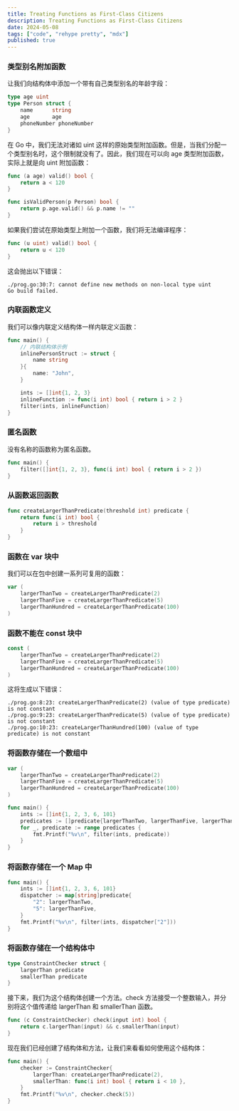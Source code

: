 ```yaml
---
title: Treating Functions as First-Class Citizens
description: Treating Functions as First-Class Citizens
date: 2024-05-08
tags: ["code", "rehype pretty", "mdx"]
published: true
---
```


### 类型别名附加函数

让我们向结构体中添加一个带有自己类型别名的年龄字段：

```go
type age uint
type Person struct {
    name      string
    age       age
    phoneNumber phoneNumber
}
```

在 Go 中，我们无法对诸如 uint 这样的原始类型附加函数。但是，当我们分配一个类型别名时，这个限制就没有了。因此，我们现在可以向 age 类型附加函数，实际上就是向 uint 附加函数：

```go
func (a age) valid() bool {
    return a < 120
}

func isValidPerson(p Person) bool {
    return p.age.valid() && p.name != ""
}
```

如果我们尝试在原始类型上附加一个函数，我们将无法编译程序：

```go
func (u uint) valid() bool {
    return u < 120
}
```

这会抛出以下错误：

```shell
./prog.go:30:7: cannot define new methods on non-local type uint
Go build failed.
```

### 内联函数定义

我们可以像内联定义结构体一样内联定义函数：

```go
func main() {
    // 内联结构体示例
    inlinePersonStruct := struct {
        name string
    }{
        name: "John",
    }

    ints := []int{1, 2, 3}
    inlineFunction := func(i int) bool { return i > 2 }
    filter(ints, inlineFunction)
}
```

### 匿名函数

没有名称的函数称为匿名函数。

```go
func main() {
    filter([]int{1, 2, 3}, func(i int) bool { return i > 2 })
}
```

### 从函数返回函数

```go
func createLargerThanPredicate(threshold int) predicate {
    return func(i int) bool {
        return i > threshold
    }
}
```

### 函数在 var 块中

我们可以在包中创建一系列可复用的函数：

```go
var (
    largerThanTwo = createLargerThanPredicate(2)
    largerThanFive = createLargerThanPredicate(5)
    largerThanHundred = createLargerThanPredicate(100)
)
```

### 函数不能在 const 块中

```go
const (
    largerThanTwo = createLargerThanPredicate(2)
    largerThanFive = createLargerThanPredicate(5)
    largerThanHundred = createLargerThanPredicate(100)
)
```

这将生成以下错误：

```shell
./prog.go:8:23: createLargerThanPredicate(2) (value of type predicate) is not constant
./prog.go:9:23: createLargerThanPredicate(5) (value of type predicate) is not constant
./prog.go:10:23: createLargerThanHundred(100) (value of type predicate) is not constant

```

### 将函数存储在一个数组中

```go
var (
    largerThanTwo = createLargerThanPredicate(2)
    largerThanFive = createLargerThanPredicate(5)
    largerThanHundred = createLargerThanPredicate(100)
)

func main() {
    ints := []int{1, 2, 3, 6, 101}
    predicates := []predicate{largerThanTwo, largerThanFive, largerThanHundred}
    for _, predicate := range predicates {
        fmt.Printf("%v\n", filter(ints, predicate))
    }
}
```

### 将函数存储在一个 Map 中

```go
func main() {
    ints := []int{1, 2, 3, 6, 101}
    dispatcher := map[string]predicate{
        "2": largerThanTwo,
        "5": largerThanFive,
    }
    fmt.Printf("%v\n", filter(ints, dispatcher["2"]))
}
```

### 将函数存储在一个结构体中

```go
type ConstraintChecker struct {
    largerThan predicate
    smallerThan predicate
}
```

接下来，我们为这个结构体创建一个方法。check 方法接受一个整数输入，并分别将这个值传递给 largerThan 和 smallerThan 函数。

```go
func (c ConstraintChecker) check(input int) bool {
    return c.largerThan(input) && c.smallerThan(input)
}
```

现在我们已经创建了结构体和方法，让我们来看看如何使用这个结构体：

```go
func main() {
    checker := ConstraintChecker{
        largerThan: createLargerThanPredicate(2),
        smallerThan: func(i int) bool { return i < 10 },
    }
    fmt.Printf("%v\n", checker.check(5))
}
```
